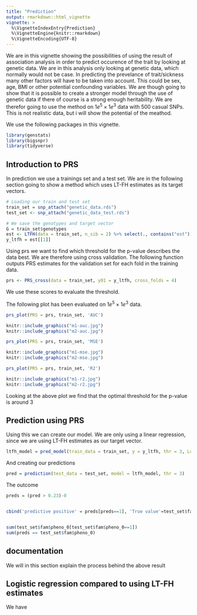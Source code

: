 ```yaml
---
title: "Prediction"
output: rmarkdown::html_vignette
vignette: >
  %\VignetteIndexEntry{Prediction}
  %\VignetteEngine{knitr::rmarkdown}
  %\VignetteEncoding{UTF-8}
---
```


We are in this vignette showing the possibilities of using the result of association analysis in order to predict occurence of the trait by looking at genetic data. We are in this analysis only looking at genetic data, which normally would not be case. In predicting the prevelance of trait/sickness many other factors will have to be taken into account. This could be sex, age, BMI or other potential confounding variables. We are though going to show that it is possible to create a stronger model through the use of genetic data if there of course is a strong enough heritability. We are therefor going to use the method on $1e^5\times1e^3$ data with 500 casual SNPs. This is not realistic data, but i will show the potential of the meathod.

We use the following packages in this vignette.

```r
library(genstats)
library(bigsnpr)
library(tidyverse)
```


## Introduction to PRS 

In prediction we use a trainings set and a test set. We are in the following section going to show a method which uses LT-FH estimates as its target vectors.
```r
# Loading our train and test set
train_set = snp_attach("genetic_data.rds")
test_set <- snp_attach("genetic_data_test.rds")

# We save the genotypes and target vector
G = train_set$genotypes
est <- LTFH(data = train_set, n_sib = 2) %>% select(., contains("est"))
y_ltfh = est[[1]]

```

Using prs we want to find which threshold for the p-value describes the data best. We are therefore using cross validation. The following function outputs PRS estimates for the validation set for each fold in the training data.

```r
prs <- PRS_cross(data = train_set, y01 = y_ltfh, cross_folds = 4)
```

We use these scores to evaluate the threshold. 


The following plot has been evaluated on $1e^5\times1e^3$ data.

```r
prs_plot(PRS = prs, train_set, 'AUC')
```

```r
knitr::include_graphics("m1-auc.jpg")
knitr::include_graphics("m2-auc.jpg")
```


```r
prs_plot(PRS = prs, train_set, 'MSE')
```


```r
knitr::include_graphics("m1-mse.jpg")
knitr::include_graphics("m2-mse.jpg")
```


```r
prs_plot(PRS = prs, train_set, 'R2')
```


```r
knitr::include_graphics("m1-r2.jpg")
knitr::include_graphics("m2-r2.jpg")
```


Looking at the above plot we find that the optimal threshold for the p-value is around 3



## Prediction using PRS
Using this we can create our model. We are only using a linear regression, since we are using LT-FH estimates as our target vector.
```r
ltfh_model = pred_model(train_data = train_set, y = y_ltfh, thr = 3, LogReg_g = FALSE, LogReg_prs = FALSE)
```

And creating our predictions
```r
pred = prediction(test_data = test_set, model = ltfh_model, thr = 3)
```

The outcome 
```r

preds = (pred > 0.23)-0


cbind('predictive positive' = preds[preds==1], 'True value'=test_set$fam$pheno_0[preds==1])


sum(test_set$fam$pheno_0[test_set$fam$pheno_0==1])
sum(preds == test_set$fam$pheno_0)
```

## documentation

We will in this section explain the process behind the above result




## Logistic regression compared to using LT-FH estimates

We have


